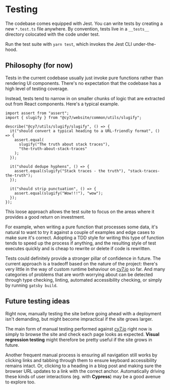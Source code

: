 
<Meta title="Guides / Testing" />

# Testing

The codebase comes equipped with Jest. You can write tests by creating a new `*.test.ts` file anywhere. By convention, tests live in a `__tests__` directory colocated with the code under test.

Run the test suite with `yarn test`, which invokes the Jest CLI under-the-hood.

## Philosophy (for now)

Tests in the current codebase usually just invoke pure functions rather than rendering UI components. There's no expectation that the codebase has a high level of testing coverage.

Instead, tests tend to narrow in on smaller chunks of logic that are extracted out from React components. Here's a typical example.

```tsx
import assert from "assert";
import { slugify } from "@cy7/website/common/utils/slugify";

describe("@cy7/utils/slugify/slugify", () => {
  it("should convert a typical heading to a URL-friendly format", () => {
    assert.equal(
      slugify("The truth about stack traces"),
      "the-truth-about-stack-traces"
    );
  });

  it("should dedupe hyphens", () => {
    assert.equal(slugify("Stack traces - the truth"), "stack-traces-the-truth");
  });

  it("should strip punctuation", () => {
    assert.equal(slugify("Wow!!!"), "wow");
  });
});
```

This loose approach allows the test suite to focus on the areas where it provides a good return on investment.

For example, when writing a pure function that processes some data, it's natural to want to try it against a couple of examples and edge cases to make sure it's correct. Adopting a TDD style for writing this type of function tends to speed up the process if anything, and the resulting style of test executes quickly and is cheap to rewrite or delete if code is rewritten.

Tests could definitely provide a stronger pillar of confidence in future. The current approach is a tradeoff based on the nature of the project: there's very little in the way of custom runtime behaviour on [cy7.io](http://cy7.io) so far. And many categories of problems that are worth worrying about can be detected through type checking, linting, automated accessibility checking, or simply by running `gatsby build`.

## Future testing ideas

Right now, manually testing the site before going ahead with a deployment isn't demanding, but might become impractical if the site grows larger.

The main form of manual testing performed against [cy7.io](http://cy7.io) right now is simply to browse the site and check each page looks as expected. **Visual regression testing** might therefore be pretty useful if the site grows in future.

Another frequent manual process is ensuring all navigation still works by clicking links and tabbing through them to ensure keyboard accessibility remains intact. Or, clicking to a heading in a blog post and making sure the browser URL updates to a link with the correct anchor. Automatically driving these kinds of user interactions (eg. with **Cypress**) may be a good avenue to explore too.
